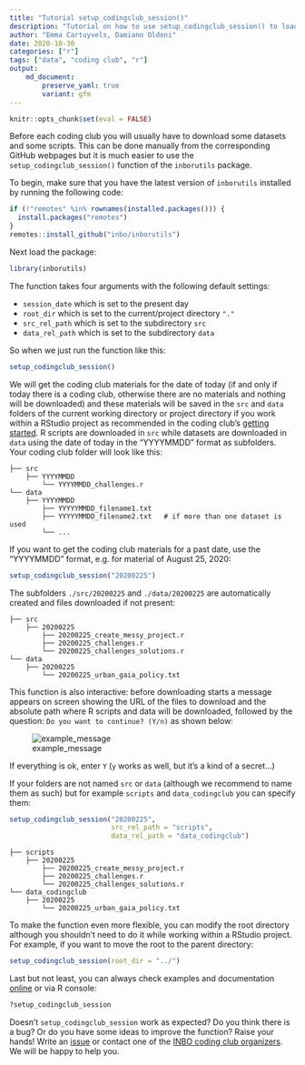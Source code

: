 ```yaml
---
title: "Tutorial setup_codingclub_session()"
description: "Tutorial on how to use setup_codingclub_session() to load data and scripts to use during coding clubs."
author: "Emma Cartuyvels, Damiano Oldoni"
date: 2020-10-30
categories: ["r"]
tags: ["data", "coding club", "r"]
output: 
    md_document:
        preserve_yaml: true
        variant: gfm
---
```



```r
knitr::opts_chunk$set(eval = FALSE)
```


Before each coding club you will usually have to download some datasets and some scripts.
This can be done manually from the corresponding GitHub webpages but it is much easier to use the `setup_codingclub_session()` function of the `inborutils` package.

To begin, make sure that you have the latest version of `inborutils` installed by running the following code:

```r
if (!"remotes" %in% rownames(installed.packages())) {
  install.packages("remotes")
}
remotes::install_github("inbo/inborutils")
```

Next load the package:

```r
library(inborutils)
```

The function takes four arguments with the following default settings:

 - `session_date` which is set to the present day
 - `root_dir` which is set to  the current/project directory `"."`
 - `src_rel_path` which is set to the subdirectory `src`
 - `data_rel_path` which is set to the subdirectory `data`


So when we just run the function like this:

```r
setup_codingclub_session()
```

We will get the coding club materials for the date of today (if and only if today there is a coding club, otherwise there are no materials and nothing will be downloaded) and these materials will be saved in the `src` and `data` folders of the current working directory or project directory if you work within a RStudio project as recommended in the coding club's [getting started](https://inbo.github.io/coding-club/gettingstarted.html). 
R scripts are downloaded in `src` while datasets are downloaded in `data` using the date of today in the "YYYYMMDD" format as subfolders. Your coding club folder will look like this:

```
├── src
    ├── YYYYMMDD
        └── YYYYMMDD_challenges.r
└── data
    ├── YYYYMMDD
        ├── YYYYYMMDD_filename1.txt
        ├── YYYYYMMDD_filename2.txt   # if more than one dataset is used
        └── ...
```

If you want to get the coding club materials for a past date, use the "YYYYMMDD" format, e.g. for material of August 25, 2020: 

```r
setup_codingclub_session("20200225")
```

The subfolders `./src/20200225` and `./data/20200225` are automatically created and files downloaded if not present:

```
├── src
    ├── 20200225
        ├── 20200225_create_messy_project.r
        ├── 20200225_challenges.r
        └── 20200225_challenges_solutions.r
└── data
    ├── 20200225
        └── 20200225_urban_gaia_policy.txt
```

This function is also interactive: before downloading starts a message appears on screen showing the URL of the files to download and the absolute path where R scripts and data will be downloaded, followed by the question: `Do you want to continue? (Y/n)` as shown below:

![example_message](images/example_message_before_download.png)

If everything is ok, enter `Y` (`y` works as well, but it's a kind of a secret...)

If your folders are not named `src` or `data` (although we recommend to name them as such) but for example `scripts` and `data_codingclub` you can specify them:

```r
setup_codingclub_session("20200225",
                         src_rel_path = "scripts",
                         data_rel_path = "data_codingclub")

```

```
├── scripts
    ├── 20200225
        ├── 20200225_create_messy_project.r
        ├── 20200225_challenges.r
        └── 20200225_challenges_solutions.r
└── data_codingclub
    ├── 20200225
        └── 20200225_urban_gaia_policy.txt
```

To make the function even more flexible, you can modify the root directory although you shouldn't need to do it while working within a RStudio project. For example, if you want to move the root to the parent directory:

```r
setup_codingclub_session(root_dir = "../")
```

Last but not least, you can always check examples and documentation [online](https://inbo.github.io/inborutils/reference/setup_codingclub_session.html) or via R console:

```r
?setup_codingclub_session
```

Doesn't `setup_codingclub_session` work as expected? Do you think there is a bug? Or do you have some ideas to improve the function? Raise your hands! Write an [issue](https://github.com/inbo/inborutils/issues) or contact one of the [INBO coding club organizers](https://inbo.github.io/coding-club/). We will be happy to help you.
